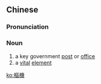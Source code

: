 {{also|枢机}}
==Chinese==
{{zh-forms|s=枢机}}

===Pronunciation===
{{zh-pron
|m=shūjī
|c=syu1 gei1
|mn=chhu-ki
|cat=n
}}

===Noun===
{{zh-noun}}

# a key government [[post]] or [[office]]
# a [[vital]] [[element]]

[[ko:樞機]]
